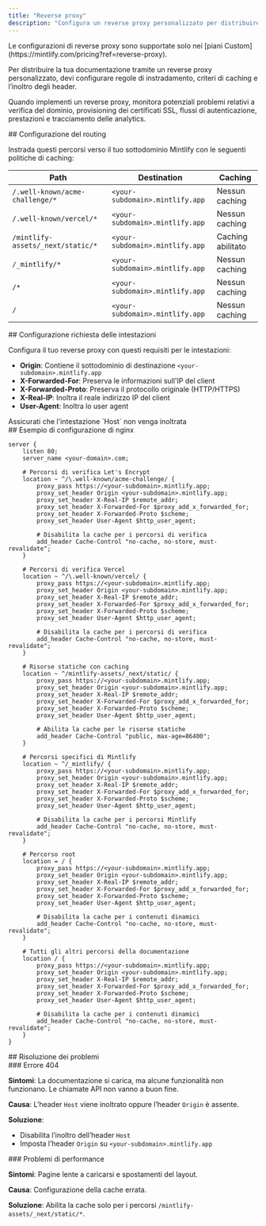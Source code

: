 ```yaml
---
title: "Reverse proxy"
description: "Configura un reverse proxy personalizzato per distribuire la tua documentazione"
---
```


<Note>
  Le configurazioni di reverse proxy sono supportate solo nei [piani Custom](https://mintlify.com/pricing?ref=reverse-proxy).
</Note>

Per distribuire la tua documentazione tramite un reverse proxy personalizzato, devi configurare regole di instradamento, criteri di caching e l’inoltro degli header.

Quando implementi un reverse proxy, monitora potenziali problemi relativi a verifica del dominio, provisioning dei certificati SSL, flussi di autenticazione, prestazioni e tracciamento delle analytics.

<div id="routing-configuration">
  ## Configurazione del routing
</div>

Instrada questi percorsi verso il tuo sottodominio Mintlify con le seguenti politiche di caching:

| Path | Destination | Caching |
|------|-------------|---------|
| `/.well-known/acme-challenge/*` | `<your-subdomain>.mintlify.app` | Nessun caching |
| `/.well-known/vercel/*` | `<your-subdomain>.mintlify.app` | Nessun caching |
| `/mintlify-assets/_next/static/*` | `<your-subdomain>.mintlify.app` | Caching abilitato |
| `/_mintlify/*` | `<your-subdomain>.mintlify.app` | Nessun caching |
| `/*` | `<your-subdomain>.mintlify.app` | Nessun caching |
| `/` | `<your-subdomain>.mintlify.app` | Nessun caching |

<div id="required-header-configuration">
  ## Configurazione richiesta delle intestazioni
</div>

Configura il tuo reverse proxy con questi requisiti per le intestazioni:

- **Origin**: Contiene il sottodominio di destinazione `<your-subdomain>.mintlify.app`
- **X-Forwarded-For**: Preserva le informazioni sull'IP del client
- **X-Forwarded-Proto**: Preserva il protocollo originale (HTTP/HTTPS)
- **X-Real-IP**: Inoltra il reale indirizzo IP del client
- **User-Agent**: Inoltra lo user agent

<Warning>
  Assicurati che l'intestazione `Host` non venga inoltrata
</Warning>

<div id="example-nginx-configuration">
  ## Esempio di configurazione di nginx
</div>

```nginx
server {
    listen 80;
    server_name <your-domain>.com;

    # Percorsi di verifica Let's Encrypt
    location ~ ^/\.well-known/acme-challenge/ {
        proxy_pass https://<your-subdomain>.mintlify.app;
        proxy_set_header Origin <your-subdomain>.mintlify.app;
        proxy_set_header X-Real-IP $remote_addr;
        proxy_set_header X-Forwarded-For $proxy_add_x_forwarded_for;
        proxy_set_header X-Forwarded-Proto $scheme;
        proxy_set_header User-Agent $http_user_agent;

        # Disabilita la cache per i percorsi di verifica
        add_header Cache-Control "no-cache, no-store, must-revalidate";
    }

    # Percorsi di verifica Vercel
    location ~ ^/\.well-known/vercel/ {
        proxy_pass https://<your-subdomain>.mintlify.app;
        proxy_set_header Origin <your-subdomain>.mintlify.app;
        proxy_set_header X-Real-IP $remote_addr;
        proxy_set_header X-Forwarded-For $proxy_add_x_forwarded_for;
        proxy_set_header X-Forwarded-Proto $scheme;
        proxy_set_header User-Agent $http_user_agent;

        # Disabilita la cache per i percorsi di verifica
        add_header Cache-Control "no-cache, no-store, must-revalidate";
    }

    # Risorse statiche con caching
    location ~ ^/mintlify-assets/_next/static/ {
        proxy_pass https://<your-subdomain>.mintlify.app;
        proxy_set_header Origin <your-subdomain>.mintlify.app;
        proxy_set_header X-Real-IP $remote_addr;
        proxy_set_header X-Forwarded-For $proxy_add_x_forwarded_for;
        proxy_set_header X-Forwarded-Proto $scheme;
        proxy_set_header User-Agent $http_user_agent;

        # Abilita la cache per le risorse statiche
        add_header Cache-Control "public, max-age=86400";
    }

    # Percorsi specifici di Mintlify
    location ~ ^/_mintlify/ {
        proxy_pass https://<your-subdomain>.mintlify.app;
        proxy_set_header Origin <your-subdomain>.mintlify.app;
        proxy_set_header X-Real-IP $remote_addr;
        proxy_set_header X-Forwarded-For $proxy_add_x_forwarded_for;
        proxy_set_header X-Forwarded-Proto $scheme;
        proxy_set_header User-Agent $http_user_agent;

        # Disabilita la cache per i percorsi Mintlify
        add_header Cache-Control "no-cache, no-store, must-revalidate";
    }

    # Percorso root
    location = / {
        proxy_pass https://<your-subdomain>.mintlify.app;
        proxy_set_header Origin <your-subdomain>.mintlify.app;
        proxy_set_header X-Real-IP $remote_addr;
        proxy_set_header X-Forwarded-For $proxy_add_x_forwarded_for;
        proxy_set_header X-Forwarded-Proto $scheme;
        proxy_set_header User-Agent $http_user_agent;

        # Disabilita la cache per i contenuti dinamici
        add_header Cache-Control "no-cache, no-store, must-revalidate";
    }

    # Tutti gli altri percorsi della documentazione
    location / {
        proxy_pass https://<your-subdomain>.mintlify.app;
        proxy_set_header Origin <your-subdomain>.mintlify.app;
        proxy_set_header X-Real-IP $remote_addr;
        proxy_set_header X-Forwarded-For $proxy_add_x_forwarded_for;
        proxy_set_header X-Forwarded-Proto $scheme;
        proxy_set_header User-Agent $http_user_agent;

        # Disabilita la cache per i contenuti dinamici
        add_header Cache-Control "no-cache, no-store, must-revalidate";
    }
}
```


<div id="troubleshooting">
  ## Risoluzione dei problemi
</div>

<div id="404-error">
  ### Errore 404
</div>

**Sintomi**: La documentazione si carica, ma alcune funzionalità non funzionano. Le chiamate API non vanno a buon fine.

**Causa**: L’header `Host` viene inoltrato oppure l’header `Origin` è assente.

**Soluzione**:

- Disabilita l’inoltro dell’header `Host`
- Imposta l’header `Origin` su `<your-subdomain>.mintlify.app`

<div id="performance-issues">
  ### Problemi di performance
</div>

**Sintomi**: Pagine lente a caricarsi e spostamenti del layout.

**Causa**: Configurazione della cache errata.

**Soluzione**: Abilita la cache solo per i percorsi `/mintlify-assets/_next/static/*`.